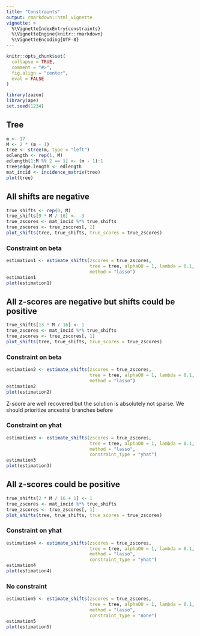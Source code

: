 ```yaml
---
title: "Constraints"
output: rmarkdown::html_vignette
vignette: >
  %\VignetteIndexEntry{constraints}
  %\VignetteEngine{knitr::rmarkdown}
  %\VignetteEncoding{UTF-8}
---
```


```r
knitr::opts_chunk$set(
  collapse = TRUE,
  comment = "#>", 
  fig.align = "center",
  eval = FALSE
)
```

```r
library(zazou)
library(ape)
set.seed(1234)
```

## Tree

```r
m <- 17
M <- 2 * (m - 1)
tree <- stree(m, type = "left")
edlength <- rep(1, M)
edlength[1:M %% 2 == 1] <- (m - 1):1
tree$edge.length <- edlength
mat_incid <- incidence_matrix(tree)
plot(tree)
```

## All shifts are negative

```r
true_shifts <- rep(0, M)
true_shifts[9 * M / 16] <- -3
true_zscores <- mat_incid %*% true_shifts
true_zscores <- true_zscores[, 1]
plot_shifts(tree, true_shifts, true_scores = true_zscores)
```

### Constraint on beta

```r
estimation1 <- estimate_shifts(zscores = true_zscores, 
                               tree = tree, alphaOU = 1, lambda = 0.1, 
                               method = "lasso")
estimation1
plot(estimation1)
```

## All z-scores are negative but shifts could be positive

```r
true_shifts[13 * M / 16] <- 1
true_zscores <- mat_incid %*% true_shifts
true_zscores <- true_zscores[, 1]
plot_shifts(tree, true_shifts, true_scores = true_zscores)
```

### Constraint on beta

```r
estimation2 <- estimate_shifts(zscores = true_zscores, 
                               tree = tree, alphaOU = 1, lambda = 0.1,
                               method = "lasso")
estimation2
plot(estimation2)
```

Z-score are well recovered but the solution is absolutely not sparse. We should prioritize ancestral branches before 

### Constraint on yhat

```r
estimation3 <- estimate_shifts(zscores = true_zscores, 
                               tree = tree, alphaOU = 1, lambda = 0.1,  
                               method = "lasso",
                               constraint_type = "yhat")
estimation3
plot(estimation3)
```

## All z-scores could be positive

```r
true_shifts[2 * M / 16 + 1] <- 1
true_zscores <- mat_incid %*% true_shifts
true_zscores <- true_zscores[, 1]
plot_shifts(tree, true_shifts, true_scores = true_zscores)
```


### Constraint on yhat

```r
estimation4 <- estimate_shifts(zscores = true_zscores, 
                               tree = tree, alphaOU = 1, lambda = 0.1,  
                               method = "lasso",
                               constraint_type = "yhat")
estimation4
plot(estimation4)
```

### No constraint 

```r
estimation5 <- estimate_shifts(zscores = true_zscores, 
                               tree = tree, alphaOU = 1, lambda = 0.1, 
                               method = "lasso",
                               constraint_type = "none")
estimation5
plot(estimation5)
```





